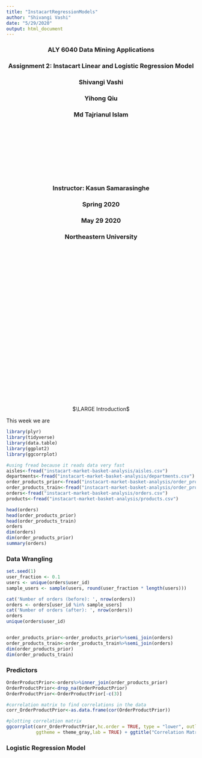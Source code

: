 ```yaml
---
title: "InstacartRegressionModels"
author: "Shivangi Vashi"
date: "5/29/2020"
output: html_document
---
```

<center>


### ALY 6040 Data Mining Applications
### Assignment 2: Instacart Linear and Logistic Regression Model
### Shivangi Vashi
### Yihong Qiu
### Md Tajrianul Islam

<br> <br> <br> <br>
<br> <br> <br> <br>
  
### Instructor: Kasun Samarasinghe
### Spring 2020
### May 29 2020
### Northeastern University
</center>

<br> <br> <br> <br>
<br> <br> <br> <br>
<br> <br> <br> <br>
<br> <br> <br> <br>
<br> <br> <br> <br>
<br> <br> <br> <br>

<style>
body {
text-align: justify}
</style>

<center>
$\LARGE Introduction$  </center>

This week we are

```r
library(plyr)
library(tidyverse)
library(data.table)
library(ggplot2)
library(ggcorrplot)

#using fread because it reads data very fast
aisles<-fread("instacart-market-basket-analysis/aisles.csv")
departments<-fread("instacart-market-basket-analysis/departments.csv")
order_products_prior<-fread("instacart-market-basket-analysis/order_products__prior.csv")
order_products_train<-fread("instacart-market-basket-analysis/order_products__train.csv")
orders<-fread("instacart-market-basket-analysis/orders.csv")
products<-fread("instacart-market-basket-analysis/products.csv")

head(orders)
head(order_products_prior)
head(order_products_train)
orders
dim(orders)
dim(order_products_prior)
summary(orders)
```


### Data Wrangling
```r


set.seed(1)
user_fraction <- 0.1
users <- unique(orders$user_id)
sample_users <- sample(users, round(user_fraction * length(users)))

cat('Number of orders (before): ', nrow(orders))
orders <- orders[user_id %in% sample_users]
cat('Number of orders (after): ', nrow(orders))
orders
unique(orders$user_id)


order_products_prior<-order_products_prior%>%semi_join(orders)
order_products_train<-order_products_train%>%semi_join(orders)
dim(order_products_prior)
dim(order_products_train)
```

### Predictors
```r
OrderProductPrior<-orders%>%inner_join(order_products_prior)
OrderProductPrior<-drop_na(OrderProductPrior)
OrderProductPrior<-OrderProductPrior[-c(3)]

#correlation matrix to find correlations in the data
corr_OrderProductPrior<-as.data.frame(cor(OrderProductPrior))

#plotting correlation matrix
ggcorrplot(corr_OrderProductPrior,hc.order = TRUE, type = "lower", outline.col = "purple", 
           ggtheme = theme_gray,lab = TRUE) + ggtitle("Correlation Matrix for OrderProductPrior")

```

### Logistic Regression Model
```r

```


